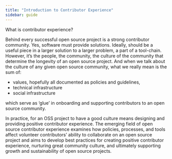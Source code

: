 ```yaml
---
title: "Introduction to Contributor Experience"
sidebar: guide
---
```


What is contributor experience?

Behind every successful open source project is a strong contributor community. 
Yes, software must provide solutions. Ideally, should be a useful piece in a larger 
solution to a larger problem, a part of a tool-chain. However, it’s the people, the 
community, the culture of the community that determine the longevity of an open 
source project. And when we talk about the culture of any given open source community, 
what we really mean is the sum of:

- values, hopefully all documented as policies and guidelines, 
- technical infrastructure
- social infrastructure 

which serve as ‘glue’ in onboarding and supporting contributors to an open source 
community.

In practice, for an OSS project to have a good culture means designing and providing 
positive contributor experience. The emerging field of open source contributor experience 
examines how policies, processes, and tools affect volunteer 
contributors’ ability to collaborate on an open source project and aims to develop best 
practices for creating positive contributor experience, nurturing great community culture, 
and ultimately supporting growth and sustainability of open source projects.

